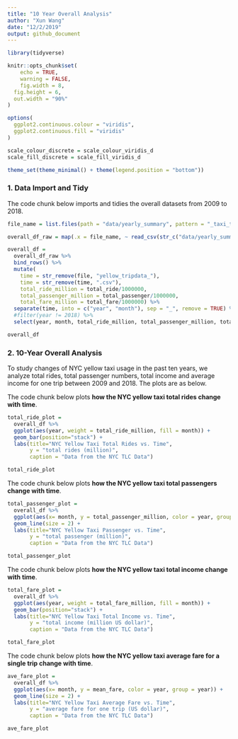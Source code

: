 ```yaml
---
title: "10 Year Overall Analysis"
author: "Xun Wang"
date: "12/2/2019"
output: github_document
---
```


```r
library(tidyverse)

knitr::opts_chunk$set(
	echo = TRUE,
	warning = FALSE,
	fig.width = 8, 
  fig.height = 6,
  out.width = "90%"
)

options(
  ggplot2.continuous.colour = "viridis",
  ggplot2.continuous.fill = "viridis"
)

scale_colour_discrete = scale_colour_viridis_d
scale_fill_discrete = scale_fill_viridis_d

theme_set(theme_minimal() + theme(legend.position = "bottom"))
```

### 1. Data Import and Tidy

The code chunk below imports and tidies the overall datasets from 2009 to 2018.

```r
file_name = list.files(path = "data/yearly_summary", pattern = "_taxi_trip_summary")

overall_df_raw = map(.x = file_name, ~ read_csv(str_c("data/yearly_summary/", .x))) 

overall_df = 
  overall_df_raw %>% 
  bind_rows() %>%
  mutate(
    time = str_remove(file, "yellow_tripdata_"),
    time = str_remove(time, ".csv"),
    total_ride_million = total_ride/1000000,
    total_passenger_million = total_passenger/1000000,
    total_fare_million = total_fare/1000000) %>% 
  separate(time, into = c("year", "month"), sep = "_", remove = TRUE) %>%
  #filter(year != 2018) %>% 
  select(year, month, total_ride_million, total_passenger_million, total_fare_million, mean_fare, median_fare)

overall_df
```

### 2. 10-Year Overall Analysis

To study changes of NYC yellow taxi usage in the past ten years, we analyze total rides, total passenger numbers, total income and average income for one trip between 2009 and 2018. The plots are as below.

The code chunk below plots **how the NYC yellow taxi total rides change with time**.

```r
total_ride_plot = 
  overall_df %>% 
  ggplot(aes(year, weight = total_ride_million, fill = month)) +
  geom_bar(position="stack") +
  labs(title="NYC Yellow Taxi Total Rides vs. Time", 
       y = "total rides (million)",
       caption = "Data from the NYC TLC Data")

total_ride_plot
```

The code chunk below plots **how the NYC yellow taxi total passengers change with time**.

```r
total_passenger_plot = 
  overall_df %>% 
  ggplot(aes(x= month, y = total_passenger_million, color = year, group = year)) +
  geom_line(size = 2) +
  labs(title="NYC Yellow Taxi Passenger vs. Time", 
       y = "total passenger (million)",
       caption = "Data from the NYC TLC Data")

total_passenger_plot
```

The code chunk below plots **how the NYC yellow taxi total income change with time**.

```r
total_fare_plot = 
  overall_df %>% 
  ggplot(aes(year, weight = total_fare_million, fill = month)) +
  geom_bar(position="stack") +
  labs(title="NYC Yellow Taxi Total Income vs. Time", 
       y = "total income (million US dollar)",
       caption = "Data from the NYC TLC Data")

total_fare_plot
```

The code chunk below plots **how the NYC yellow taxi average fare for a single trip change with time**.

```r
ave_fare_plot = 
  overall_df %>% 
  ggplot(aes(x= month, y = mean_fare, color = year, group = year)) +
  geom_line(size = 2) +
  labs(title="NYC Yellow Taxi Average Fare vs. Time", 
       y = "average fare for one trip (US dollar)",
       caption = "Data from the NYC TLC Data")

ave_fare_plot
```



